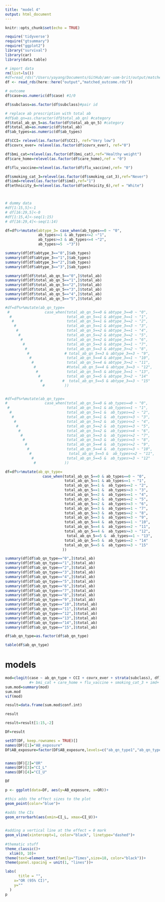 ```yaml
---
title: "model 4"
output: html_document
---
```


```r
knitr::opts_chunk$set(echo = TRUE)
```


```r
require('tidyverse')
require("gtsummary")
require("ggplot2")
library("survival")
library(car)
library(data.table)
```


```r
# import data
rm(list=ls())
#df=read_rds("/Users/yayang/Documents/GitHub/amr-uom-brit/output/matched_outcome.rds")
df <- read_rds(here::here("output","matched_outcome.rds"))

```

```r

# outcome
df$case=as.numeric(df$case) #1/0

df$subclass=as.factor(df$subclass)#pair id

# replace ab prescription with total ab
#df$ab_qn=as.character(df$total_ab_qn) #category
df$total_ab_qn_5=as.factor(df$total_ab_qn_5) #category
df$total_ab=as.numeric(df$total_ab)
df$ab_types=as.numeric(df$ab_types)

df$CCI= relevel(as.factor(df$CCI), ref="Very low")
df$covrx_ever= relevel(as.factor(df$covrx_ever), ref="0")

df$bmi_cat=relevel(as.factor(df$bmi_cat),ref="Healthy weight")
df$care_home=relevel(as.factor(df$care_home),ref = "0")

df$flu_vaccine=relevel(as.factor(df$flu_vaccine),ref= "0")

df$smoking_cat_3=relevel(as.factor(df$smoking_cat_3),ref="Never")
df$imd=relevel(as.factor(df$imd),ref="1")
df$ethnicity_6=relevel(as.factor(df$ethnicity_6),ref = "White")




```

```r
# dummy data
#df[1:15,5]<-1
# df[16:29,5]<-0
#df[1:15,4]<-seq(1:15)
# df[16:29,4]<-seq(1:14)
```

```r
df=df%>%mutate(abtype_3= case_when(ab_types==0 ~ "0",
               ab_types>=1 & ab_types<=2 ~"1",
               ab_types>=3 & ab_types<=4 ~"2",
               ab_types>=5  ~"3"))

summary(df[df$abtype_3=="0",]$ab_types)
summary(df[df$abtype_3=="1",]$ab_types)
summary(df[df$abtype_3=="2",]$ab_types)
summary(df[df$abtype_3=="3",]$ab_types)


```

```r


summary(df[df$total_ab_qn_5=="0",]$total_ab)
summary(df[df$total_ab_qn_5=="1",]$total_ab)
summary(df[df$total_ab_qn_5=="2",]$total_ab)
summary(df[df$total_ab_qn_5=="3",]$total_ab)
summary(df[df$total_ab_qn_5=="4",]$total_ab)
summary(df[df$total_ab_qn_5=="5",]$total_ab)


```


```r

#df=df%>%mutate(ab_qn_type= 
 #                case_when(total_ab_qn_5==0 & abtype_3==0 ~ "0",
  #                         total_ab_qn_5==1 & abtype_3==1 ~ "1",
   #                        total_ab_qn_5==1 & abtype_3==2 ~ "2",
    #                       total_ab_qn_5==1 & abtype_3==3 ~ "3",
     #                      total_ab_qn_5==2 & abtype_3==1 ~ "4",
      #                     total_ab_qn_5==2 & abtype_3==2 ~ "5",
       #                    total_ab_qn_5==2 & abtype_3==3 ~ "6",
        #                   total_ab_qn_5==3 & abtype_3==1 ~ "7",
         #                  total_ab_qn_5==3 & abtype_3>=2 ~ "8",
          #                # total_ab_qn_5==3 & abtype_3==3 ~ "9",                           
           #                total_ab_qn_5==4 & abtype_3==1 ~ "10",
            #               total_ab_qn_5==4 & abtype_3>=2 ~ "11",
             #              #total_ab_qn_5==4 & abtype_3==3 ~ "12",                           
              #             total_ab_qn_5==5 & abtype_3==1 ~ "13",
               #            total_ab_qn_5==5 & abtype_3>=2 ~ "14"
                #         #  total_ab_qn_5==5 & abtype_3==3 ~ "15" 
                 #         ))


#df=df%>%mutate(ab_qn_type= 
#                 case_when(total_ab_qn_5==0 & ab_types==0 ~ "0",
 #                          total_ab_qn_5==1 & ab_types==1 ~ "1",
  #                         total_ab_qn_5==1 &  ab_types==2 ~ "2",
   #                        total_ab_qn_5==1 &  ab_types>=3 ~ "3",
    #                       total_ab_qn_5==2 &  ab_types<=2 ~ "4",
     #                      total_ab_qn_5==2 &  ab_types==3 ~ "5",
      #                     total_ab_qn_5==2 &  ab_types>=4 ~ "6",
       #                    total_ab_qn_5==3 &  ab_types<=2 ~ "7",
        #                   total_ab_qn_5==3 &  ab_types>=3 ~ "8",
         #                  total_ab_qn_5==4 &  ab_types<=2 ~ "9",
          #                 total_ab_qn_5==4 &  ab_types>=3 ~ "10",
           #                 total_ab_qn_5==5 &  ab_types<=2 ~ "11",
            #               total_ab_qn_5==5 &  ab_types>=3 ~ "12"                          
             #             ))

df=df%>%mutate(ab_qn_type= 
                 case_when(total_ab_qn_5==0 & ab_types==0 ~ "0",
                           total_ab_qn_5==1 & ab_types==1 ~ "1",
                           total_ab_qn_5==1 &  ab_types==2 ~ "2",
                           total_ab_qn_5==1 &  ab_types>=3 ~ "3",
                           total_ab_qn_5==2 &  ab_types==1 ~ "4",
                           total_ab_qn_5==2 &  ab_types==2 ~ "5",
                           total_ab_qn_5==2 &  ab_types>=3 ~ "6",
                           total_ab_qn_5==3 &  ab_types==1 ~ "7",
                           total_ab_qn_5==3 &  ab_types==2 ~ "8",
                           total_ab_qn_5==3 &  ab_types>=3 ~ "9",
                           total_ab_qn_5==4 &  ab_types==1 ~ "10",
                           total_ab_qn_5==4 &  ab_types==2 ~ "11",
                           total_ab_qn_5==4 &  ab_types>=3 ~ "12",
                            total_ab_qn_5==5 &  ab_types==1 ~ "13",
                           total_ab_qn_5==5 &  ab_types==2 ~ "14" 
                           total_ab_qn_5==5 &  ab_types>=3 ~ "15"
                          ))

summary(df[df$ab_qn_type=="0",]$total_ab)
summary(df[df$ab_qn_type=="1",]$total_ab)
summary(df[df$ab_qn_type=="2",]$total_ab)
summary(df[df$ab_qn_type=="3",]$total_ab)
summary(df[df$ab_qn_type=="4",]$total_ab)
summary(df[df$ab_qn_type=="5",]$total_ab)
summary(df[df$ab_qn_type=="6",]$total_ab)
summary(df[df$ab_qn_type=="7",]$total_ab)
summary(df[df$ab_qn_type=="8",]$total_ab)
summary(df[df$ab_qn_type=="9",]$total_ab)
summary(df[df$ab_qn_type=="10",]$total_ab)
summary(df[df$ab_qn_type=="11",]$total_ab)
summary(df[df$ab_qn_type=="12",]$total_ab)
summary(df[df$ab_qn_type=="13",]$total_ab)
summary(df[df$ab_qn_type=="14",]$total_ab)
summary(df[df$ab_qn_type=="15",]$total_ab)

df$ab_qn_type=as.factor(df$ab_qn_type)

table(df$ab_qn_type)
```


# models


```r
 
mod=clogit(case ~ ab_qn_type + CCI + covrx_ever + strata(subclass), df)
           #+ bmi_cat + care_home + flu_vaccine + smoking_cat_3 + imd+ ethnicity_6 
sum.mod=summary(mod)
sum.mod
vif(mod)

```


```r
result=data.frame(sum.mod$conf.int)

result

result=result[1:15,-2]
```


```r
DF=result

setDT(DF, keep.rownames = TRUE)[]
names(DF)[1]="AB_exposure"
DF$AB_exposure=factor(DF$AB_exposure,levels=c("ab_qn_type1","ab_qn_type2","ab_qn_type3","ab_qn_type4","ab_qn_type5","ab_qn_type6","ab_qn_type7","ab_qn_type8","ab_qn_type9","ab_qn_type10","ab_qn_type11","ab_qn_type12","ab_qn_type13","ab_qn_type14","ab_qn_type15"))


names(DF)[2]="OR"
names(DF)[3]="CI_L"
names(DF)[4]="CI_U"

DF
```


```r
p <- ggplot(data=DF, aes(y=AB_exposure, x=OR))+ 

#this adds the effect sizes to the plot
geom_point(color="blue")+ 

#adds the CIs
geom_errorbarh(aes(xmin=CI_L, xmax=CI_U))+
  

#adding a vertical line at the effect = 0 mark
geom_vline(xintercept=1, color="black", linetype="dashed")+
  
#thematic stuff
theme_classic()+ 
  xlim(0, 10)+
theme(text=element_text(family="Times",size=18, color="black"))+
theme(panel.spacing = unit(1, "lines"))+

labs(
      title = "",
    x="OR (95% CI)",
    y=""
  )
p
```

